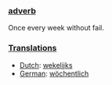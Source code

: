 ===[[adverb]]===
Once every week without fail.

===[[Translation]]s===
*[[Dutch]]: [[wekelijks]]
*[[German]]: [[wöchentlich]]